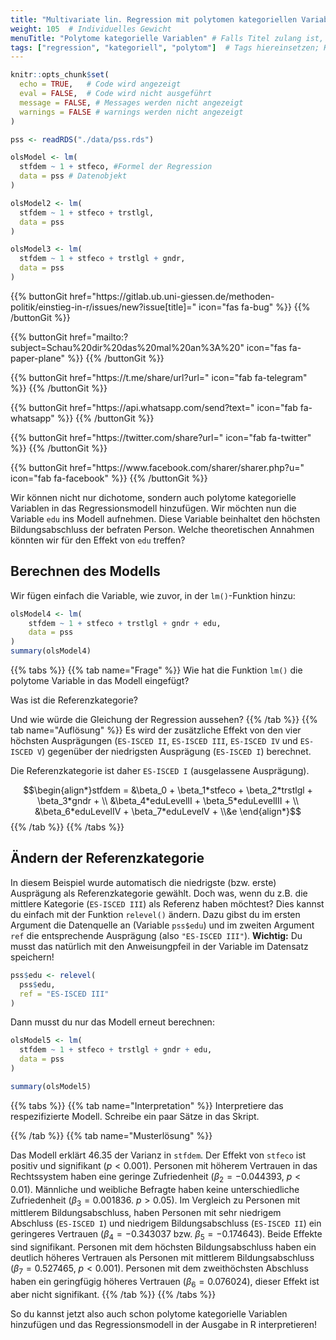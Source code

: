 ```yaml
---
title: "Multivariate lin. Regression mit polytomen kategoriellen Variablen"  # Titel der Seite
weight: 105  # Individuelles Gewicht 
menuTitle: "Polytome kategorielle Variablen" # Falls Titel zulang ist, hier Kurztitel
tags: ["regression", "kategoriell", "polytom"]  # Tags hiereinsetzen; Kurzwort, was auf der Seite passsiert
---
```


```r
knitr::opts_chunk$set(
  echo = TRUE,   # Code wird angezeigt
  eval = FALSE,  # Code wird nicht ausgeführt
  message = FALSE, # Messages werden nicht angezeigt
  warnings = FALSE # warnings werden nicht angezeigt
)

pss <- readRDS("./data/pss.rds")

olsModel <- lm(
  stfdem ~ 1 + stfeco, #Formel der Regression
  data = pss # Datenobjekt
)  

olsModel2 <- lm(
  stfdem ~ 1 + stfeco + trstlgl,   
  data = pss
)      

olsModel3 <- lm(
  stfdem ~ 1 + stfeco + trstlgl + gndr,   
  data = pss
)           
```

{{% buttonGit href=\"https\:\/\/gitlab.ub.uni-giessen.de\/methoden-politik\/einstieg-in-r\/issues\/new?issue[title]=\" icon=\"fas fa-bug\" %}} {{% /buttonGit %}} 

{{% buttonGit href=\"mailto\:?subject=Schau\%20dir\%20das\%20mal\%20an\%3A\%20\" icon=\"fas fa-paper-plane\" %}} {{% /buttonGit %}}

{{% buttonGit href=\"https\:\/\/t.me\/share\/url?url=\" icon=\"fab fa-telegram\" %}} {{% /buttonGit %}}

{{% buttonGit href=\"https\:\/\/api.whatsapp.com\/send?text=\" icon=\"fab fa-whatsapp\" %}} {{% /buttonGit %}}

{{% buttonGit href=\"https\:\/\/twitter.com\/share?url=\" icon=\"fab fa-twitter\" %}} {{% /buttonGit %}}

{{% buttonGit href=\"https\:\/\/www.facebook.com\/sharer\/sharer.php?u=\" icon=\"fab fa-facebook\" %}} {{% /buttonGit %}}

Wir können nicht nur dichotome, sondern auch polytome kategorielle Variablen in das Regressionsmodell hinzufügen. Wir möchten nun die Variable `edu` ins Modell aufnehmen. Diese Variable beinhaltet den höchsten Bildungsabschluss der befraten Person. Welche theoretischen Annahmen könnten wir für den Effekt von `edu` treffen?

## Berechnen des Modells
Wir fügen einfach die Variable, wie zuvor, in der `lm()`-Funktion hinzu:
```r
olsModel4 <- lm(
    stfdem ~ 1 + stfeco + trstlgl + gndr + edu,   
    data = pss
)
summary(olsModel4)
```

{{% tabs %}}
{{% tab name=\"Frage\" %}}
Wie hat die Funktion `lm()` die polytome Variable in das Modell eingefügt? 

Was ist die Referenzkategorie?

Und wie würde die Gleichung der Regression aussehen?
{{% /tab %}}
{{% tab name=\"Auflösung\" %}}
Es wird der zusätzliche Effekt von den vier höchsten Ausprägungen (`ES-ISCED II`, `ES-ISCED III`, `ES-ISCED IV` und `ES-ISCED V`) gegenüber der niedrigsten Ausprägung (`ES-ISCED I`) berechnet. 

Die Referenzkategorie ist daher `ES-ISCED I` (ausgelassene Ausprägung).

$$\begin{align*}stfdem = &\beta_0 + \beta_1*stfeco + \beta_2*trstlgl + \beta_3*gndr + \\ &\beta_4*eduLevelII + \beta_5*eduLevelIII + \\ &\beta_6*eduLevelIV + \beta_7*eduLevelV + \\&e \end{align*}$$
{{% /tab %}}
{{% /tabs %}}

## Ändern der Referenzkategorie
In diesem Beispiel wurde automatisch die niedrigste (bzw. erste) Ausprägung als Referenzkategorie gewählt. Doch was, wenn du z.B. die mittlere Kategorie (`ES-ISCED III`) als Referenz haben möchtest? Dies kannst du einfach mit der Funktion `relevel()` ändern. Dazu gibst du im ersten Argument die Datenquelle an (Variable `pss$edu`) und im zweiten Argument `ref` die entsprechende Ausprägung (also `"ES-ISCED III"`). **Wichtig:** Du musst das natürlich mit den Anweisungpfeil in der Variable im Datensatz speichern!

```r
pss$edu <- relevel(
  pss$edu, 
  ref = "ES-ISCED III"
) 
```

Dann musst du nur das Modell erneut berechnen:
```r
olsModel5 <- lm(
  stfdem ~ 1 + stfeco + trstlgl + gndr + edu,
  data = pss
)

summary(olsModel5)
```

{{% tabs %}}
{{% tab name=\"Interpretation\" %}}
Interpretiere das respezifizierte Modell. Schreibe ein paar Sätze in das Skript. 

{{% /tab %}}
{{% tab name=\"Musterlösung\" %}}

Das Modell erklärt $46.35 %$ der Varianz in `stfdem`. Der Effekt von `stfeco` ist positiv und signifikant ($p<0.001$). Personen mit höherem Vertrauen in das Rechtssystem haben eine geringe Zufriedenheit ($\beta_2 = -0.044393$, $p<0.01$). Männliche und weibliche Befragte haben keine unterschiedliche Zufriedenheit ($\beta_3 = 0.001836$. $p>0.05$). Im Vergleich zu Personen mit mittlerem Bildungsabschluss, haben Personen mit sehr niedrigem Abschluss (`ES-ISCED I`) und niedrigem Bildungsabschluss (`ES-ISCED II`) ein geringeres Vertrauen ($\beta_4 = -0.343037$ bzw. $\beta_5 = -0.174643$). Beide Effekte sind signifikant. Personen mit dem höchsten Bildungsabschluss haben ein deutlich höheres Vertrauen als Personen mit mittlerem Bildungsabschluss ($\beta_7 = 0.527465$, $p<0.001$). Personen mit dem zweithöchsten Abschluss haben ein geringfügig höheres Vertrauen ($\beta_6 = 0.076024$), dieser Effekt ist aber nicht signifikant. 
{{% /tab %}}
{{% /tabs %}}

So du kannst jetzt also auch schon polytome kategorielle Variablen hinzufügen und das Regressionsmodell in der Ausgabe in R interpretieren!